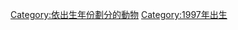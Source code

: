 {{Commonscat|1997 animal births}}

[[Category:依出生年份劃分的動物|Category:依出生年份劃分的動物]]
[[Category:1997年出生|Category:1997年出生]]